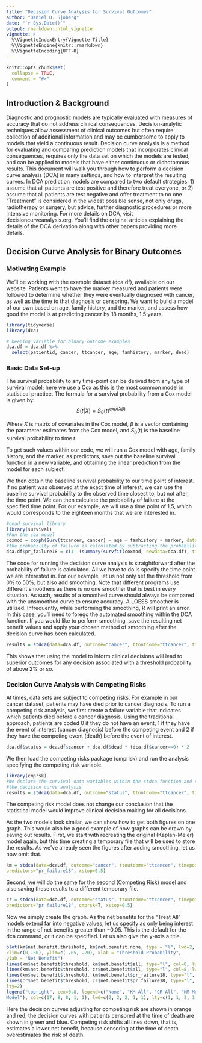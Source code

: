 ```yaml
---
title: "Decision Curve Analysis for Survival Outcomes"
author: "Daniel D. Sjoberg"
date: "`r Sys.Date()`"
output: rmarkdown::html_vignette
vignette: >
  %\VignetteIndexEntry{Vignette Title}
  %\VignetteEngine{knitr::rmarkdown}
  %\VignetteEncoding{UTF-8}
---
```


```r
knitr::opts_chunk$set(
  collapse = TRUE,
  comment = "#>"
)
```

## Introduction & Background

Diagnostic and prognostic models are typically evaluated with measures of accuracy that do not address clinical consequences. Decision-analytic techniques allow assessment of clinical outcomes but often require collection of additional information and may be cumbersome to apply to models that yield a continuous result. Decision curve analysis is a method for evaluating and comparing prediction models that incorporates  clinical consequences, requires only the data set on which the models are tested, and can be applied to models that have either continuous or dichotomous results.  This document will walk you through how to perform a decision curve analysis (DCA) in many settings, and how to interpret the resulting curves.  In DCA prediction models are compared to two default strategies: 1) assume that all patients are test positive and therefore treat everyone, or 2) assume that all patients are test negative and offer treatment to no one. “Treatment” is considered in the widest possible sense, not only drugs, radiotherapy or surgery, but advice, further diagnostic procedures or more intensive monitoring.  For more details on DCA, visit decisioncurveanalysis.org.  You’ll find the original articles explaining the details of the DCA derivation along with other papers providing more details.

## Decision Curve Analysis for Binary Outcomes
### Motivating Example

We’ll be working with the example dataset (dca.df), available on our website.  Patients went to have the marker measured and patients were followed to determine whether they were eventually diagnosed with cancer, as well as the time to that diagnosis or censoring. We want to build a model of our own based on age, family history, and the marker, and assess how good the model is at predicting cancer by 18 months, 1.5 years. 

```r
library(tidyverse)
library(dca)

# keeping variable for binary outcome examples
dca.df = dca.df %>%
  select(patientid, cancer, ttcancer, age, famhistory, marker, dead)
```

### Basic Data Set-up

The survival probability to any time-point can be derived from any type of survival model; here we use a Cox as this is the most common model in statistical practice.  The formula for a survival probability from a Cox model is given by:
$$
S(t|X) = S_0(t)^{exp(X\beta)}
$$

Where $X$ is matrix of covariates in the Cox model, $\beta$ is a vector containing the parameter estimates from the Cox model, and $S_0(t)$ is the baseline survival probability to time $t$.

To get such values within our code, we will run a Cox model with age, family history, and the marker, as predictors, save out the baseline survival function in a new variable, and obtaining the linear prediction from the model for each subject.

We then obtain the baseline survival probability to our time point of interest. If no patient was observed at the exact time of interest, we can use the baseline survival probability to the observed time closest to, but not after, the time point. We can then calculate the probability of failure at the specified time point. For our example, we will use a time point of 1.5, which would corresponds to the eighteen months that we are interested in.

```r
#Load survival library
library(survival)
#Run the cox model
coxmod = coxph(Surv(ttcancer, cancer) ~ age + famhistory + marker, data=dca.df)
#the probability of failure is calculated by subtracting the probability of #survival from 1. 
dca.df$pr_failure18 = c(1- (summary(survfit(coxmod, newdata=dca.df), times=1.5)$surv))
```

The code for running the decision curve analysis is straightforward after the probability of failure is calculated. All we have to do is specify the time point we are interested in. For our example, let us not only set the threshold from 0% to 50%, but also add smoothing.  Note that different programs use different smoothers as there is no one smoother that is best in every situation. As such, results of a smoothed curve should always be compared with the unsmoothed curve to ensure accuracy. 
A LOESS smoother is utilized.  Infrequently, while performing the smoothing, R will print an error.  In this case, you’ll need to forego the automated smoothing within the DCA function.  If you would like to perform smoothing, save the resulting net benefit values and apply your chosen method of smoothing after the decision curve has been calculated.

```r
results = stdca(data=dca.df, outcome="cancer", ttoutcome="ttcancer", timepoint=1.5, predictors="pr_failure18", xstop=0.5, smooth=TRUE)
```

This shows that using the model to inform clinical decisions will lead to superior outcomes for any decision associated with a threshold probability of above 2% or so.

### Decision Curve Analysis with Competing Risks
At times, data sets are subject to competing risks. For example in our cancer dataset, patients may have died prior to cancer diagnosis. To run a competing risk analysis, we first create a failure variable that indicates which patients died before a cancer diagnosis. Using the traditional approach, patients are coded 0 if they do not have an event, 1 if they have the event of interest (cancer diagnosis) before the competing event and 2 if they have the competing event (death) before the event of interest. 

```r
dca.df$status = dca.df$cancer + dca.df$dead * (dca.df$cancer==0) * 2
```

We then load the competing risks package (cmprisk) and run the analysis specifying the competing risk variable.

```r
library(cmprsk)
#We declare the survival data variables within the stdca function and run
#the decision curve analysis
results = stdca(data=dca.df, outcome="status", ttoutcome="ttcancer", timepoint=1.5, predictors="pr_failure18", cmprsk=TRUE, smooth=TRUE, xstop=0.5)
```

The competing risk model does not change our conclusion that the statistical model would improve clinical decision making for all decisions. 

As the two models look similar, we can show how to get both figures on one graph. This would also be a good example of how graphs can be drawn by saving out results. First, we start with recreating the original (Kaplan-Meier) model again, but this time creating a temporary file that will be used to store the results. As we’ve already seen the figures after adding smoothing, let us now omit that. 

```r
km = stdca(data=dca.df, outcome="cancer", ttoutcome="ttcancer", timepoint=1.5, 
predictors="pr_failure18", xstop=0.5)
```

Second, we will do the same for the second (Competing Risk) model and also saving these results to a different temporary file. 

```r
cr = stdca(data=dca.df, outcome="status", ttoutcome="ttcancer", timepoint=1.5, 
predictors="pr_failure18", cmprsk=T, xstop=0.5)
```

Now we simply create the graph. As the net benefits for the “Treat All” models extend far into negative values, let us specify as only being interest in the range of net benefits greater than −0.05. This is the default for the dca command, or it can be specified. Let us also give the y-axis a title. 

```r
plot(km$net.benefit.threshold, km$net.benefit.none, type = "l", lwd=2, 
xlim=c(0,.50), ylim=c(-.05, .20), xlab = "Threshold Probability", 
ylab = "Net Benefit")
lines(km$net.benefit$threshold, km$net.benefit$all, type="l", col=8, lwd=2)
lines(km$net.benefit$threshold, cr$net.benefit$all, type="l", col=8, lwd=2, lty=2)
lines(km$net.benefit$threshold, km$net.benefit$pr_failure18, type="l", col=1)
lines(cr$net.benefit$threshold, cr$net.benefit$pr_failure18, type="l", col = 1, 
lty=2)
legend("topright", cex=0.8, legend=c("None", "KM All", "CR All", "KM Model", "CR 
Model"), col=c(17, 8, 8, 1, 1), lwd=c(2, 2, 2, 1, 1), lty=c(1, 1, 2, 1, 2))
```

Here the decision curves adjusting for competing risk are shown in orange and red; the decision curves with patients censored at the time of death are shown in green and blue. Competing risk shifts all lines down, that is, estimates a lower net benefit, because censoring at the time of death overestimates the risk of death.


















